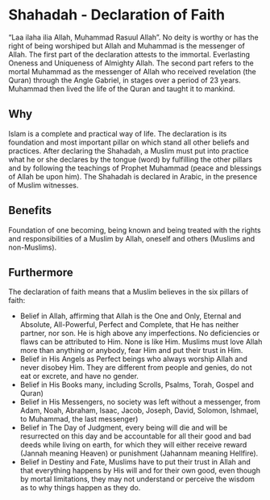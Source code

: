 # Shahadah - Declaration of Faith
"Laa ilaha ilia Allah, Muhammad Rasuul Allah". No deity is worthy or has the right of being worshiped but Allah and Muhammad is the messenger of Allah. The first part of the declaration attests to the immortal. Everlasting Oneness and Uniqueness of Almighty Allah. The second part refers to the mortal Muhammad as the messenger of Allah who received revelation (the Quran) through the Angle Gabriel, in stages over a period of 23 years. Muhammad then lived the life of the Quran and taught it to mankind.

## Why
Islam is a complete and practical way of life. The declaration is its foundation and most important pillar on which stand all other beliefs and practices. After declaring the Shahadah, a Muslim must put into practice what he or she declares by the tongue (word) by fulfilling the other pillars and by following the teachings of Prophet Muhammad (peace and blessings of Allah be upon him). The Shahadah is declared in Arabic, in the presence of Muslim witnesses.

## Benefits

Foundation of one becoming, being known and being treated with the rights and
responsibilities of a Muslim by Allah, oneself and others (Muslims and non-Muslims).

## Furthermore

The declaration of faith means that a Muslim believes in the six pillars of faith:

* Belief in Allah, affirming that Allah is the One and Only, Eternal and Absolute, All-Powerful, Perfect and Complete, that He has neither partner, nor son. He is high above any imperfections. No deficiencies or flaws can be attributed to Him. None is like Him. Muslims must love Allah more than anything or anybody, fear Him and put their trust in Him. 
* Belief in His Angels as Perfect beings who always worship Allah and never disobey Him. They are different from people and genies, do not eat or excrete, and have no gender. 
* Belief in His Books many, including Scrolls, Psalms, Torah, Gospel and Quran) 
* Belief in His Messengers, no society was left without a messenger, from Adam, Noah, Abraham, Isaac, Jacob, Joseph, David, Solomon, Ishmael, to Muhammad, the last messenger) 
* Belief in The Day of Judgment, every being will die and will be resurrected on this day and be accountable for all their good and bad deeds while living on earth, for which they will either receive reward (Jannah meaning Heaven) or punishment (Jahannam meaning Hellfire).
* Belief in Destiny and Fate, Muslims have to put their trust in Allah and that everything happens by His will and for their own good, even though by mortal limitations, they may not understand or perceive the wisdom as to why things happen as they do.